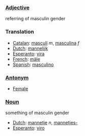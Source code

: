 ===[[Adjective]]===

referring of masculin gender

===Translation===
*[[Catalan]]: [[masculí]] ''m'', [[masculina]] ''f''
*[[Dutch]]: [[mannelijk]]
*[[Esperanto]]: [[vira]]
*[[French]]: [[mâle]]
*[[Spanish]]: [[masculino]]

===[[Antonym]]===
*[[Female]]

===[[Noun]]===

something of masculin gender

*[[Dutch]]: [[mannetje]] ''n'', [[mannetjes-]]
*[[Esperanto]]: [[viro]]